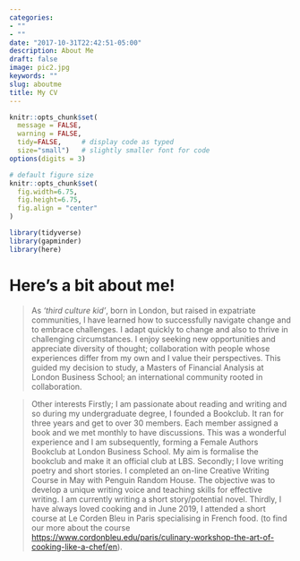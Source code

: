 ```yaml
---
categories:
- ""
- ""
date: "2017-10-31T22:42:51-05:00"
description: About Me
draft: false
image: pic2.jpg
keywords: ""
slug: aboutme
title: My CV
---
```


```r
knitr::opts_chunk$set(
  message = FALSE, 
  warning = FALSE, 
  tidy=FALSE,     # display code as typed
  size="small")   # slightly smaller font for code
options(digits = 3)

# default figure size
knitr::opts_chunk$set(
  fig.width=6.75, 
  fig.height=6.75,
  fig.align = "center"
)
```

```r
library(tidyverse)  
library(gapminder)  
library(here)
```

# Here's a bit about me!

> 
As  *‘third culture kid’*, born in London, but raised in expatriate communities, I have learned how to successfully navigate change and to embrace challenges. I adapt quickly to change and also to thrive in challenging circumstances. I enjoy seeking new opportunities and appreciate diversity of thought; collaboration with people whose experiences differ from my own and I value their perspectives. This guided my decision to study, a Masters of Financial Analysis at London Business School; an international community rooted in collaboration.

>Other interests
>Firstly; I am passionate about reading and writing and so during my undergraduate degree, I founded a Bookclub. It ran for three years and get to over 30 members. Each member assigned a book and we met monthly to have discussions. This was a wonderful experience and I am subsequently, forming a Female Authors Bookclub at London Business School. My aim is formalise the bookclub and make it an official club at LBS.
Secondly; I love writing poetry and short stories. I completed an on-line Creative Writing Course in May with Penguin Random House. The objective was to develop a unique writing voice and teaching skills for effective writing. I am currently writing a short story/potential novel.
Thirdly, I have always loved cooking and in June 2019, I attended a short course at Le Corden Bleu in Paris specialising in French food. (to find our more about the course <https://www.cordonbleu.edu/paris/culinary-workshop-the-art-of-cooking-like-a-chef/en>).


